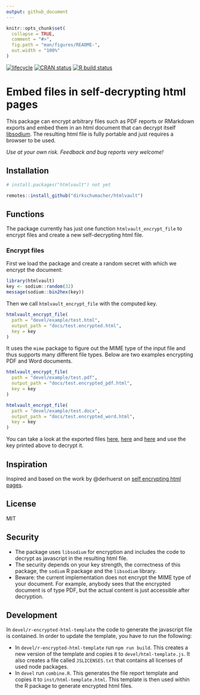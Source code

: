 ```yaml
---
output: github_document
---
```


<!-- README.md is generated from README.Rmd. Please edit that file -->

```r
knitr::opts_chunk$set(
  collapse = TRUE,
  comment = "#>",
  fig.path = "man/figures/README-",
  out.width = "100%"
)
```

<!-- badges: start -->
[![lifecycle](https://img.shields.io/badge/lifecycle-experimental-orange.svg)](https://www.tidyverse.org/lifecycle/#experimental)
[![CRAN status](https://www.r-pkg.org/badges/version/htmlvault)](https://CRAN.R-project.org/package=htmlvault)
[![R build status](https://github.com/dirkschumacher/htmlvault/workflows/R-CMD-check/badge.svg)](https://github.com/dirkschumacher/htmlvault/actions)
<!-- badges: end -->

# Embed files in self-decrypting html pages

This package can encrypt arbitrary files such as PDF reports or RMarkdown exports and embed them in an html document that can decrypt itself [libsodium](https://download.libsodium.org/doc/). The resulting html file is fully portable and just requires a browser to be used.

*Use at your own risk. Feedback and bug reports very welcome!*

## Installation

``` r
# install.packages("htmlvault") not yet
```

``` r
remotes::install_github("dirkschumacher/htmlvault")
```

## Functions

The package currently has just one function `htmlvault_encrypt_file` to encrypt files and create a new self-decrypting html file.

### Encrypt files

First we load the package and create a random secret with which we encrypt the document:
```r
library(htmlvault)
key <- sodium::random(32)
message(sodium::bin2hex(key))
```

Then we call `htmlvault_encrypt_file` with the computed key.

```r
htmlvault_encrypt_file(
  path = "devel/example/test.html",
  output_path = "docs/test.encrypted.html",
  key = key
)
```
It uses the `mime` package to figure out the MIME type of the input file and thus supports many different file types. Below are two examples encrypting PDF and Word documents.

```r
htmlvault_encrypt_file(
  path = "devel/example/test.pdf",
  output_path = "docs/test.encrypted_pdf.html",
  key = key
)
```

```r
htmlvault_encrypt_file(
  path = "devel/example/test.docx",
  output_path = "docs/test.encrypted_word.html",
  key = key
)
```

You can take a look at the exported files [here](https://dirkschumacher.github.io/htmlvault/test.encrypted.html), [here](https://dirkschumacher.github.io/htmlvault/test.encrypted_pdf.html) and [here](https://dirkschumacher.github.io/htmlvault/test.encrypted_word.html) and use the key printed above to decrypt it.

## Inspiration

Inspired and based on the work by @derhuerst on [self encrypting html pages](https://github.com/derhuerst/self-decrypting-html-page).

## License

MIT

## Security

* The package uses `libsodium` for encryption and includes the code to decrypt as javascript in the resulting html file.
* The security depends on your key strength, the correctness of this package, the `sodium` R package and the `libsodium` library.
* Beware: the current implementation does not encrypt the MIME type of your document. For example, anybody sees that the encrypted document is of type PDF, but the actual content is just accessible after decryption.

## Development

In `devel/r-encrypted-html-template` the code to generate the javascript file is contained. In order to update the template, you have to run the following:

* In `devel/r-encrypted-html-template` run `npm run build`. This creates a new version of the template and copies it to `devel/html-template.js`. It also creates a file called `JSLICENSES.txt` that contains all licenses of used node packages.
* In `devel` run `combine.R`. This generates the file report template and copies it to `inst/html-template.html`. This template is then used within the R package to generate encrypted html files.
